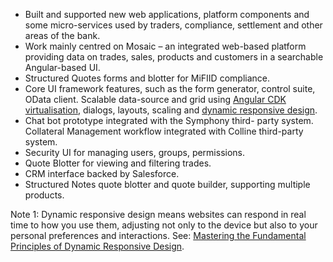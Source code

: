 
- Built and supported new web applications, platform components and some micro-services used by traders, compliance, settlement and other areas of the bank.
- Work mainly centred on Mosaic – an integrated web-based platform providing data on trades, sales, products and customers in a searchable Angular-based UI.
- Structured Quotes forms and blotter for MiFIID compliance.
- Core UI framework features, such as the form generator, control suite, OData client. Scalable data-source and grid using [Angular CDK virtualisation](https://v7.material.angular.dev/cdk/scrolling/overview#virtual-scrolling), dialogs, layouts, scaling and [dynamic responsive design](#note-1).
- Chat bot prototype integrated with the Symphony third- party system. Collateral Management workflow integrated with Colline third-party system.
- Security UI for managing users, groups, permissions.
- Quote Blotter for viewing and filtering trades.
- CRM interface backed by Salesforce.
- Structured Notes quote blotter and quote builder, supporting multiple products.

Note 1: Dynamic responsive design means websites can respond in real time to how you use them, adjusting not only to the device but also to your personal preferences and interactions. See: <a href="https://www.codeconspirators.com/mastering-the-fundamental-principles-of-dynamic-responsive-design" target="_blank">Mastering the Fundamental Principles of Dynamic Responsive Design</a>.